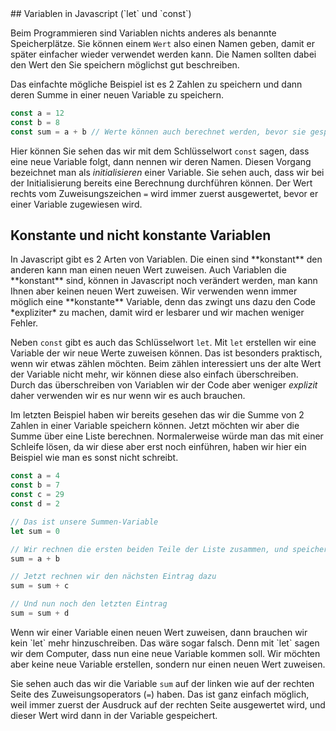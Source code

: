
<Chapter>
## Variablen in Javascript (`let` und `const`)

Beim Programmieren sind Variablen nichts anderes als benannte Speicherplätze.
Sie können einem `Wert` also einen Namen geben, damit er später einfacher wieder
verwendet werden kann. Die Namen sollten dabei den Wert den Sie speichern
möglichst gut beschreiben.

<Example title="Zahlen speichern">
Das einfachte mögliche Beispiel ist es 2 Zahlen zu speichern und dann deren
Summe in einer neuen Variable zu speichern.

```javascript
const a = 12
const b = 8
const sum = a + b // Werte können auch berechnet werden, bevor sie gespeichert werden.
```

Hier können Sie sehen das wir mit dem Schlüsselwort `const` sagen, dass eine
neue Variable folgt, dann nennen wir deren Namen. Diesen Vorgang bezeichnet man
als _initialisieren_ einer Variable. Sie sehen auch, dass wir bei der
Initialisierung bereits eine Berechnung durchführen können. Der Wert rechts vom
Zuweisungszeichen `=` wird immer zuerst ausgewertet, bevor er einer Variable
zugewiesen wird.

</Example>

## Konstante und nicht konstante Variablen

<section>
In Javascript gibt es 2 Arten von Variablen. Die einen sind **konstant** den
anderen kann man einen neuen Wert zuweisen. Auch Variablen die **konstant**
sind, können in Javascript noch verändert werden, man kann Ihnen aber keinen
neuen Wert zuweisen. Wir verwenden wenn immer möglich eine **konstante**
Variable, denn das zwingt uns dazu den Code *expliziter* zu machen, damit wird
er lesbarer und wir machen weniger Fehler.

Neben `const` gibt es auch das Schlüsselwort `let`. Mit `let` erstellen wir eine
Variable der wir neue Werte zuweisen können. Das ist besonders praktisch, wenn
wir etwas zählen möchten. Beim zählen interessiert uns der alte Wert der
Variable nicht mehr, wir können diese also einfach überschreiben. Durch das
überschreiben von Variablen wir der Code aber weniger _explizit_ daher verwenden
wir es nur wenn wir es auch brauchen.

</section>

<Example title="Summe in Javascript">

Im letzten Beispiel haben wir bereits gesehen das wir die Summe von 2 Zahlen in
einer Variable speichern können. Jetzt möchten wir aber die Summe über eine
Liste berechnen. Normalerweise würde man das mit einer Schleife lösen, da wir
diese aber erst noch einführen, haben wir hier ein Beispiel wie man es sonst
nicht schreibt.

```javascript
const a = 4
const b = 7
const c = 29
const d = 2

// Das ist unsere Summen-Variable
let sum = 0

// Wir rechnen die ersten beiden Teile der Liste zusammen, und speichern sie in sum
sum = a + b

// Jetzt rechnen wir den nächsten Eintrag dazu
sum = sum + c

// Und nun noch den letzten Eintrag
sum = sum + d
```

<section>
Wenn wir einer Variable einen neuen Wert zuweisen, dann brauchen wir kein `let`
mehr hinzuschreiben. Das wäre sogar falsch. Denn mit `let` sagen wir dem
Computer, dass nun eine neue Variable kommen soll. Wir möchten aber keine neue
Variable erstellen, sondern nur einen neuen Wert zuweisen.

Sie sehen auch das wir die Variable `sum` auf der linken wie auf der rechten
Seite des Zuweisungsoperators (`=`) haben. Das ist ganz einfach möglich, weil
immer zuerst der Ausdruck auf der rechten Seite ausgewertet wird, und dieser
Wert wird dann in der Variable gespeichert.

</section>
</Example>

</Chapter>
